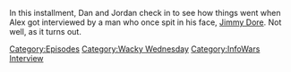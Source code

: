{{DEFAULTSORT:
    #_EPISODE_0883:More Like Jimmy Bore
}}{{Episode
    | title           = More Like Jimmy Bore
    | caption         = Listen to this episode on [https://knowledgefight.libsyn.com/883-more-like-jimmy-bore Libsyn] [None Spotify], Read the [[Transcript/883: More Like Jimmy Bore|Unofficial Transcript]]
    | episodeNumber   = 883
    | length          = 02:09:57
    | airDate         = January 1, 2024
    | episodeType     = [[:Category:Wacky Wednesday|Wacky Wednesday]], [[:Category:InfoWars Interview|InfoWars Interview]]
    | appearance      = [[Bill Maher]], [[Jimmy Dore]], [[Klaus Schwab]], [[Mark Zuckerberg]], [[Nick Fuentes]], [[Vladimir Putin]], [[Mark Meechan]]
    | previousEpisode = [[882: April 1, 2004]]
    | nextEpisode     = [[884: August 8, 2012]]
}}

{{Stub}}

In this installment, Dan and Jordan check in to see how things went when Alex got interviewed by a man who once spit in his face, [[Jimmy Dore]].  Not well, as it turns out.

[[Category:Episodes]]
[[Category:Wacky Wednesday]]
[[Category:InfoWars Interview]]
